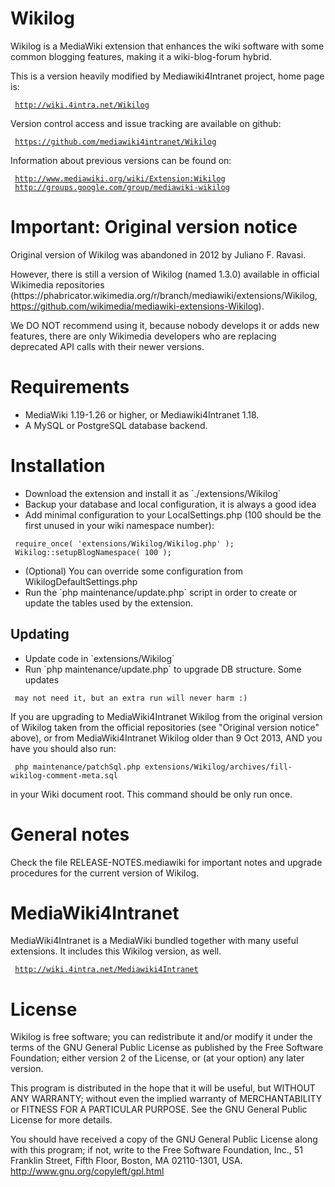= Wikilog =

Wikilog is a MediaWiki extension that enhances the wiki software with some
common blogging features, making it a wiki-blog-forum hybrid.

This is a version heavily modified by Mediawiki4Intranet project, home page is:

  http://wiki.4intra.net/Wikilog

Version control access and issue tracking are available on github:

  https://github.com/mediawiki4intranet/Wikilog

Information about previous versions can be found on:

  http://www.mediawiki.org/wiki/Extension:Wikilog
  http://groups.google.com/group/mediawiki-wikilog

= Important: Original version notice =

Original version of Wikilog was abandoned in 2012 by Juliano F. Ravasi.

However, there is still a version of Wikilog (named 1.3.0) available in official
Wikimedia repositories (https://phabricator.wikimedia.org/r/branch/mediawiki/extensions/Wikilog,
https://github.com/wikimedia/mediawiki-extensions-Wikilog).

We DO NOT recommend using it, because nobody develops it or adds new features,
there are only Wikimedia developers who are replacing deprecated API calls with
their newer versions.

= Requirements =

* MediaWiki 1.19-1.26 or higher, or Mediawiki4Intranet 1.18.
* A MySQL or PostgreSQL database backend.

= Installation =

* Download the extension and install it as `./extensions/Wikilog`
* Backup your database and local configuration, it is always a good idea
* Add minimal configuration to your LocalSettings.php (100 should be the first unused in your wiki namespace number):
  require_once( 'extensions/Wikilog/Wikilog.php' );
  Wikilog::setupBlogNamespace( 100 );
* (Optional) You can override some configuration from WikilogDefaultSettings.php
* Run the `php maintenance/update.php` script in order to create or update the tables used by the extension.

== Updating ==

* Update code in `extensions/Wikilog`
* Run `php maintenance/update.php` to upgrade DB structure. Some updates
  may not need it, but an extra run will never harm :)

If you are upgrading to MediaWiki4Intranet Wikilog from the original version of Wikilog
taken from the official repositories (see "Original version notice" above), or from
MediaWiki4Intranet Wikilog older than 9 Oct 2013, AND you have you should also run:

  php maintenance/patchSql.php extensions/Wikilog/archives/fill-wikilog-comment-meta.sql

in your Wiki document root. This command should be only run once.

= General notes =

Check the file RELEASE-NOTES.mediawiki for important notes and upgrade procedures for the current version of Wikilog.

= MediaWiki4Intranet =

MediaWiki4Intranet is a MediaWiki bundled together with many useful extensions.
It includes this Wikilog version, as well.

  http://wiki.4intra.net/Mediawiki4Intranet

= License =

Wikilog is free software; you can redistribute it and/or modify
it under the terms of the GNU General Public License as published by
the Free Software Foundation; either version 2 of the License, or
(at your option) any later version.

This program is distributed in the hope that it will be useful,
but WITHOUT ANY WARRANTY; without even the implied warranty of
MERCHANTABILITY or FITNESS FOR A PARTICULAR PURPOSE. See the
GNU General Public License for more details.

You should have received a copy of the GNU General Public License along
with this program; if not, write to the Free Software Foundation, Inc.,
51 Franklin Street, Fifth Floor, Boston, MA 02110-1301, USA.
http://www.gnu.org/copyleft/gpl.html
